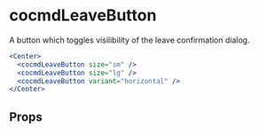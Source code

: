 # cocmdLeaveButton

A button which toggles visilibility of the leave confirmation dialog.

```jsx
<Center>
  <cocmdLeaveButton size="sm" />
  <cocmdLeaveButton size="lg" />
  <cocmdLeaveButton variant="horizontal" />
</Center>
```

## Props

<PropsTable of="dyte-leave-button" />
